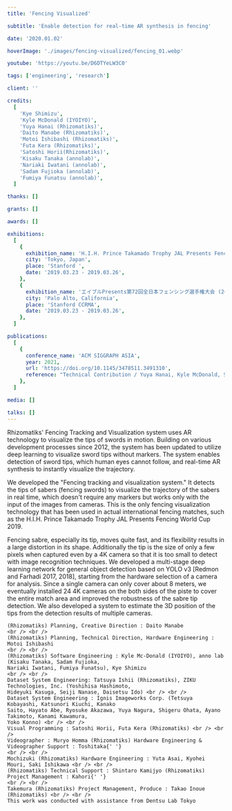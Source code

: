 ```yaml
---
title: 'Fencing Visualized'

subtitle: 'Enable detection for real-time AR synthesis in fencing'

date: '2020.01.02'

hoverImage: './images/fencing-visualized/fencing_01.webp'

youtube: 'https://youtu.be/D6DTYeLW3C0'

tags: ['engineering', 'research']

client: ''

credits:
  [
    'Kye Shimizu',
    'Kyle McDonald (IYOIYO)',
    'Yuya Hanai (Rhizomatiks)',
    'Daito Manabe (Rhizomatiks)',
    'Motoi Ishibashi (Rhizomatiks)',
    'Futa Kera (Rhizomatiks)',
    'Satoshi Horii(Rhizomatiks)',
    'Kisaku Tanaka (annolab)',
    'Nariaki Iwatani (annolab)',
    'Sadam Fujioka (annolab)',
    'Fumiya Funatsu (annolab)',
  ]

thanks: []

grants: []

awards: []

exhibitions:
  [
    {
      exhibition_name: 'H.I.H. Prince Takamado Trophy JAL Presents Fencing World Cup 2019 (2019)',
      city: 'Tokyo, Japan',
      place: 'Stanford ',
      date: '2019.03.23 - 2019.03.26',
    },
    {
      exhibition_name: 'エイブルPresents第72回全日本フェンシング選手権大会 (2019)',
      city: 'Palo Alto, California',
      place: 'Stanford CCRMA',
      date: '2019.03.23 - 2019.03.26',
    },
  ]

publications:
  [
    {
      conference_name: 'ACM SIGGRAPH ASIA',
      year: 2021,
      url: 'https://doi.org/10.1145/3478511.3491310',
      reference: "Technical Contribution / Yuya Hanai, Kyle McDonald, Satoshi Horii, Futa Kera, Kisaku Tanaka, Motoi Ishibashi, and Daito Manabe. 2021. Fencing tracking and visualization system. In SIGGRAPH Asia 2021 Real-Time Live! (SA '21). Association for Computing Machinery, New York, NY, USA, Article 2, 1. https://doi.org/10.1145/3478511.3491310",
    },
  ]

media: []

talks: []
---
```



<TextSection>
  <p>
    Rhizomatiks' Fencing Tracking and Visualization system uses AR technology to visualize the tips
    of swords in motion. Building on various development processes since 2012, the system has been
    updated to utilize deep learning to visualize sword tips without markers. The system enables
    detection of sword tips, which human eyes cannot follow, and real-time AR synthesis to instantly
    visualize the trajectory.
  </p>
  <p>
    We developed the "Fencing tracking and visualization system." It detects the tips of sabers
    (fencing swords) to visualize the trajectory of the sabers in real time, which doesn't require
    any markers but works only with the input of the images from cameras. This is the only fencing
    visualization technology that has been used in actual international fencing matches, such as the
    H.I.H. Prince Takamado Trophy JAL Presents Fencing World Cup 2019.
  </p>
</TextSection>
<TextSection>

</TextSection>
<Spacer size={16} />
  <Picture widths={[360, 768, 1024, 1440]} src={img2} formats={['avif', 'webp']} alt='' sizes={'(min-width: 360px) (min-width: 768px) (min-width:1024px)  (min-width:1440px)'}
    pictureAttributes={{style: "display: flex; justify-content: center; align-items: center;"}} />
<Spacer size={32} />
<TextSection>
  <p>
    Fencing sabre, especially its tip, moves quite fast, and its flexibility results in a large
    distortion in its shape. Additionally the tip is the size of only a few pixels when captured
    even by a 4K camera so that it is too small to detect with image recognition techniques. We
    developed a multi-stage deep learning network for general object detection based on YOLO v3
    [Redmon and Farhadi 2017, 2018], starting from the hardware selection of a camera for analysis.
    Since a single camera can only cover about 8 meters, we eventually installed 24 4K cameras on
    the both sides of the piste to cover the entire match area and improved the robustness of the
    sabre tip detection. We also developed a system to estimate the 3D position of the tips from the
    detection results of multiple cameras.
  </p>
</TextSection>
<Spacer size={32} />
<VideoPlayer url={'https://www.youtube.com/watch?v=D6DTYeLW3C0'} client:only='react' />
<Spacer size={32} />
<TextSection>
  <p className='whitespace-pre'>

    (Rhizomatiks) Planning, Creative Direction : Daito Manabe
    <br /> <br />
    (Rhizomatiks) Planning, Technical Direction, Hardware Engineering : Motoi Ishibashi
    <br /> <br />
    (Rhizomatiks) Software Engineering : Kyle Mc-Donald (IYOIYO), anno lab (Kisaku Tanaka, Sadam Fujioka,
    Nariaki Iwatani, Fumiya Funatsu), Kye Shimizu
    <br /> <br />
    Dataset System Engineering: Tatsuya Ishii (Rhizomatiks), ZIKU Technologies, Inc. (Yoshihisa Hashimoto,
    Hideyuki Kasuga, Seiji Nanase, Daisetsu Ido) <br /> <br />
    Dataset System Engineering : Ignis Imageworks Corp. (Tetsuya Kobayashi, Katsunori Kiuchi, Kanako
    Saito, Hayato Abe, Ryosuke Akazawa, Yuya Nagura, Shigeru Ohata, Ayano Takimoto, Kanami Kawamura,
    Yoko Konno) <br /> <br />
    Visual Programming : Satoshi Horii, Futa Kera (Rhizomatiks) <br /> <br />
    Videographer : Muryo Homma (Rhizomatiks) Hardware Engineering & Videographer Support : Toshitaka{' '}
    <br /> <br />
    Mochizuki (Rhizomatiks) Hardware Engineering : Yuta Asai, Kyohei Mouri, Saki Ishikawa <br /> <br />
    (Rhizomatiks) Technical Support : Shintaro Kamijyo (Rhizomatiks) Project Management : Kahori{' '}
    <br /> <br />
    Takemura (Rhizomatiks) Project Management, Produce : Takao Inoue (Rhizomatiks) <br /> <br />
    This work was conducted with assistance from Dentsu Lab Tokyo

  </p>
</TextSection>
